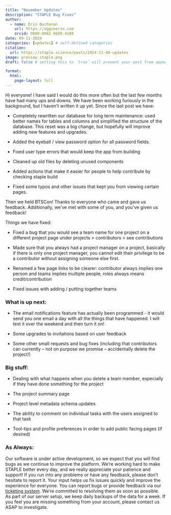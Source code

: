 ```yaml
---
title: "November Updates"
description: "STAPLE Bug Fixes"
author:
  - name: Erin Buchanan
    url: https://aggieerin.com
    orcid: 0000-0002-9689-4189
date: 09-11-2024
categories: [updates] # self-defined categories
citation: 
  url: https://staple.science/posts/2024-11-08-updates
image: preview_staple.png
draft: false # setting this to `true` will prevent your post from appearing on your listing page until you're ready!

format: 
  html:
    page-layout: full
---
```


Hi everyone! I have said I would do this more often but the last few months have had many ups and downs. We have been working furiously in the background, but I haven't written it up yet. Since the last post we have:

-   Completely rewritten our database for long term maintenance: used better names for tables and columns and simplified the structure of the database. This reset was a big change, but hopefully will improve adding new features and upgrades.

-   Added the eyeball / view password option for all password fields. 

-   Fixed user type errors that would keep the app from building 

-   Cleaned up old files by deleting unused components 

-   Added actions that make it easier for people to help contribute by checking staple build 

-   Fixed some typos and other issues that kept you from viewing certain pages. 

Then we held BTSCon! Thanks to everyone who came and gave us feedback. Additionally, we’ve met with some of you, and you’ve given us feedback! 

Things we have fixed:

-   Fixed a bug that you would see a team name for one project on a different project page under projects \> contributors \> see contributions

-   Made sure that you always had a project manager on a project, basically if there is only one project manager, you cannot edit their privilege to be a contributor without assigning someone else first. 

-   Renamed a few page links to be clearer: contributor always implies one person and teams implies multiple people, roles always means credit/contribution 

-   Fixed issues with adding / putting together teams 

### What is up next:

-   The email notifications feature has actually been programmed - it would send you one email a day with all the things that have happened. I will test it over the weekend and then turn it on! 

-   Some upgrades to invitations based on user feedback

-   Some other small requests and bug fixes (including that contributors can currently – not on purpose we promise – accidentally delete the project!) 

### Big stuff:

-   Dealing with what happens when you delete a team member, especially if they have done something for the project

-   The project summary page

-   Project level metadata schema updates

-   The ability to comment on individual tasks with the users assigned to that task 

-   Tool-tips and profile preferences in order to add public facing pages (if desired)

### As Always:

Our software is under active development, so we expect that you will find bugs as we continue to improve the platform. We're working hard to make STAPLE better every day, and we really appreciate your patience and support! If you run into any problems or have any feedback, please don't hesitate to report it. Your input helps us fix issues quickly and improve the experience for everyone. You can report bugs or provide feedback via our <a href="mailto:staple.helpdesk@gmail.com">ticketing system</a>. We're committed to resolving them as soon as possible. As part of our server setup, we keep daily backups of the data for a week. If you feel you are missing something from your account, please contact us ASAP to investigate.

